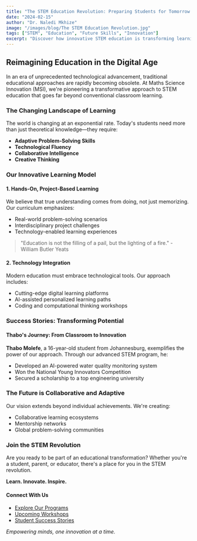 ---
title: "The STEM Education Revolution: Preparing Students for Tomorrow's Challenges"
date: "2024-02-15"
author: "Dr. Naledi Mkhize"
image: "/images/blog/The STEM Education Revolution.jpg"
tags: ["STEM", "Education", "Future Skills", "Innovation"]
excerpt: "Discover how innovative STEM education is transforming learning and empowering the next generation of problem-solvers and innovators."
---

## Reimagining Education in the Digital Age

In an era of unprecedented technological advancement, traditional educational approaches are rapidly becoming obsolete. At Maths Science Innovation (MSI), we're pioneering a transformative approach to STEM education that goes far beyond conventional classroom learning.

### The Changing Landscape of Learning

The world is changing at an exponential rate. Today's students need more than just theoretical knowledge—they require:

  - **Adaptive Problem-Solving Skills**
  - **Technological Fluency**
  - **Collaborative Intelligence**
  - **Creative Thinking**

### Our Innovative Learning Model

#### 1. Hands-On, Project-Based Learning

We believe that true understanding comes from doing, not just memorizing. Our curriculum emphasizes:

  - Real-world problem-solving scenarios
  - Interdisciplinary project challenges
  - Technology-enabled learning experiences

> "Education is not the filling of a pail, but the lighting of a fire." - William Butler Yeats

#### 2. Technology Integration

Modern education must embrace technological tools. Our approach includes:

  - Cutting-edge digital learning platforms
  - AI-assisted personalized learning paths
  - Coding and computational thinking workshops

### Success Stories: Transforming Potential

#### Thabo's Journey: From Classroom to Innovation

**Thabo Molefe**, a 16-year-old student from Johannesburg, exemplifies the power of our approach. Through our advanced STEM program, he:

  - Developed an AI-powered water quality monitoring system
  - Won the National Young Innovators Competition
  - Secured a scholarship to a top engineering university

### The Future is Collaborative and Adaptive

Our vision extends beyond individual achievements. We're creating:

  - Collaborative learning ecosystems
  - Mentorship networks
  - Global problem-solving communities

### Join the STEM Revolution

Are you ready to be part of an educational transformation? Whether you're a student, parent, or educator, there's a place for you in the STEM revolution.

**Learn. Innovate. Inspire.**

#### Connect With Us

  - [Explore Our Programs](#)
  - [Upcoming Workshops](#)
  - [Student Success Stories](#)

*Empowering minds, one innovation at a time.*
